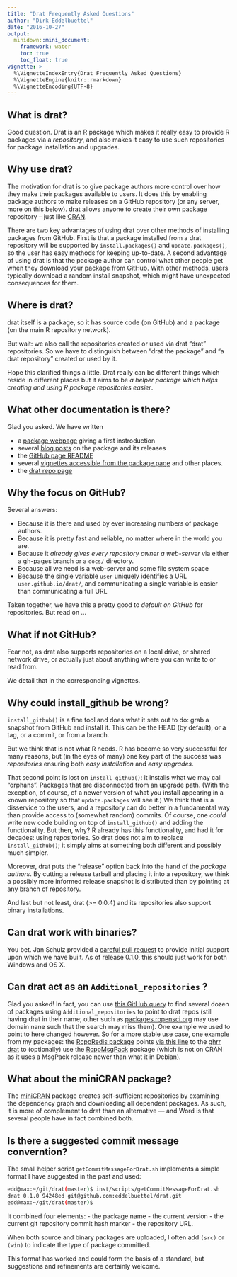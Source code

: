 ```yaml
---
title: "Drat Frequently Asked Questions"
author: "Dirk Eddelbuettel"
date: "2016-10-27"
output:
  minidown::mini_document:
    framework: water
    toc: true
    toc_float: true
vignette: >
  %\VignetteIndexEntry{Drat Frequently Asked Questions}
  %\VignetteEngine{knitr::rmarkdown}
  %\VignetteEncoding{UTF-8}
---
```


## What is drat?

Good question.  Drat is an R package which makes it really easy to provide R
packages via a _repository_, and also makes it easy to use such repositories
for package installation and upgrades.

## Why use drat?

The motivation for drat is to give package authors more control over how they
make their packages available to users. It does this by enabling package
authors to make releases on a GitHub repository (or any server, more on this
below). drat allows anyone to create their own package repository -- just
like [CRAN](https://cran.r-project.org).

There are two key advantages of using drat over other methods of installing
packages from GitHub. First is that a package installed from a drat
repository will be supported by `install.packages()` and `update.packages()`,
so the user has easy methods for keeping up-to-date. A second advantage of
using drat is that the package author can control what other people get when
they download your package from GitHub.  With other methods, users typically
download a random install snapshot, which might have unexpected consequences
for them.

## Where is drat?

drat itself is a package, so it has source code (on GitHub) and a package (on
the main R repository network).

But wait: we also call the repositories created or used via drat "drat"
repositories.  So we have to distinguish between "drat the package" and "a
drat repository" created or used by it.

Hope this clarified things a little. Drat really can be different things
which reside in different places but it aims to be _a helper package which
helps creating and using R package repositories easier_.

## What other documentation is there?

Glad you asked.  We have written

+ a [package webpage](https://dirk.eddelbuettel.com/code/drat.html) giving a
first instroduction
+ several [blog posts](https://dirk.eddelbuettel.com/blog/code/drat/) on the package
and its releases
+ the [GitHub page README](https://github.com/eddelbuettel/drat)
+ several [vignettes accessible from the package page](https://cran.r-project.org/package=drat)
and other places.
+ the [drat repo page](https://eddelbuettel.github.io/drat/)


## Why the focus on GitHub?

Several answers:

+ Because it is there and used by ever increasing numbers of package authors.
+ Because it is pretty fast and reliable, no matter where in the world you are.
+ Because it _already gives every repository owner a web-server_ via either a
gh-pages branch or a `docs/` directory.
+ Because all we need is a web-server and some file system space
+ Because the single variable `user` uniquely identifies a URL
`user.github.io/drat/`, and communicating a single variable is easier than
communicating a full URL

Taken together, we have this a pretty good to _default on GitHub_ for
repositories.  But read on ...

## What if not GitHub?

Fear not, as drat also supports repositories on a local drive, or shared
network drive, or actually just about anything where you can write to or read
from.

We detail that in the corresponding vignettes.

## Why could install_github be wrong?

`install_github()` is a fine tool and does what it sets out to do: grab a
snapshot from GitHub and install it.  This can be the HEAD (by default), or a
tag, or a commit, or from a branch.

But we think that is not what R needs. R has become so very successful for
many reasons, but (in the eyes of many) one key part of the success was
_repositories_ ensuring both _easy installation_ and _easy upgrades_.

That second point is lost on `install_github()`: it installs what we may call
"orphans".  Packages that are disconnected from an upgrade path.  (With the
exception, of course, of a newer version of what you install appearing in a
known repository so that `update.packages` will see it.)  We think that is a
disservice to the users, and a repository can do better in a fundamental way
than provide access to (somewhat random) commits.  Of course, one _could_ write
new code building on top of `install_github()` and adding the functionality.
But then, why? R already has this functionality, and had it for decades:
using repositories.  So drat does not aim to replace `install_github()`; it
simply aims at something both different and possibly much simpler.

Moreover, drat puts the "release" option back into the hand of the _package
authors_. By cutting a release tarball and placing it into a repository, we
think a possibly more informed release snapshot is distributed than by
pointing at any branch of repository.

And last but not least, drat (>= 0.0.4) and its repositories also support binary
installations.

## Can drat work with binaries?

You bet.  Jan Schulz provided a
[careful pull request](https://github.com/eddelbuettel/drat/pull/16) to
provide initial support upon which we have built. As of release 0.1.0,
this should just work for both Windows and OS X.

## Can drat act as an `Additional_repositories` ?

Glad you asked!  In fact, you can use
[this GitHub query](https://github.com/search?q=Additional_repositories+drat&type=Code&utf8=%E2%9C%93)
to find several dozen of packages using `Additional_repositories` to point to
drat repos (still having drat in their name; other such as
[packages.ropensci.org](http://packages.ropensci.org/) may use domain nane
such that the search may miss them). One example we used to point to here
changed however. So for a more stable use case, one example from my packages:
the [RcppRedis package](https://cran.r-project.org/package=RcppRedis) points
[via this line](https://github.com/eddelbuettel/rcppredis/blob/e103ea1cb682ea164bf8a2ae022df64154466e58/DESCRIPTION#L21)
to the [ghrr drat](https://ghrr.github.io/drat/) to (optionally) use the
[RcppMsgPack](https://github.com/eddelbuettel/rcppmsgpack) package (which is
not on CRAN as it uses a MsgPack release newer than what it in Debian).

## What about the miniCRAN package?

The [miniCRAN](https://cran.r-project.org/package=miniCRAN) package creates
self-sufficient repositories by examining the dependency graph and
downloading all dependent packages.  As such, it is more of complement to
drat than an alternative --- and Word is that several people have in fact
combined both.

## Is there a suggested commit message converntion?

The small helper script `getCommitMessageForDrat.sh` implements a simple
format I have suggested in the past and used:

```sh
edd@max:~/git/drat(master)$ inst/scripts/getCommitMessageForDrat.sh 
drat 0.1.0 94248ed git@github.com:eddelbuettel/drat.git
edd@max:~/git/drat(master)$ 
```

It combined four elements:
- the package name
- the current version
- the current git repository commit hash marker
- the repository URL.

When both source and binary packages are uploaded, I often add `(src)` or
`(win)` to indicate the type of package committed.

This format has worked and could form the basis of a standard, but
suggestions and refinements are certainly welcome.
